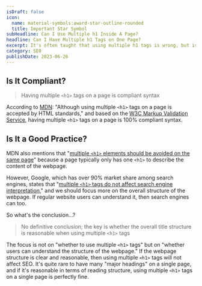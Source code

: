 ```yaml
---
isDraft: false
icon:
  name: material-symbols:award-star-outline-rounded
  title: Important Star Symbol
subHeadline: Can I Use Multiple h1 Inside A Page?
headline: Can I Have Multiple h1 Tags on One Page?
excerpt: It's often taught that using multiple h1 tags is wrong, but is that really the case? I delve into various perspectives and findings.
category: SEO
publishDate: 2023-06-26
---
```


## Is It Compliant?

> Having multiple `<h1>` tags on a page is compliant syntax

According to [MDN](https://developer.mozilla.org/en-US/docs/Web/HTML/Element/Heading_Elements#avoid_using_multiple_h1_elements_on_one_page): "Although using multiple `<h1>` tags on a page is accepted by HTML standards," and based on the [W3C Markup Validation Service](https://validator.w3.org/), having multiple `<h1>` tags on a page is 100% compliant syntax.

## Is It a Good Practice?

MDN also mentions that "[multiple `<h1>` elements should be avoided on the same page](https://developer.mozilla.org/en-US/docs/Web/HTML/Element/Heading_Elements#avoid_using_multiple_h1_elements_on_one_page)" because a page typically only has one `<h1>` to describe the content of the webpage.

However, Google, which has over 90% market share among search engines, states that "[multiple `<h1>` tags do not affect search engine interpretation](https://www.youtube.com/watch?v=zyqJJXWk0gk)," and we should focus more on the overall structure of the webpage. If regular website users can understand it, then search engines can too.

So what's the conclusion...?

> No definitive conclusion; the key is whether the overall title structure is reasonable when using multiple `<h1>` tags

The focus is not on "whether to use multiple `<h1>` tags" but on "whether users can understand the structure of the webpage." If the webpage structure is clear and reasonable, then using multiple `<h1>` tags will not affect SEO. It's quite rare to have many "major headings" on a single page, and if it's reasonable in terms of reading structure, using multiple `<h1>` tags on a single page is perfectly fine.
